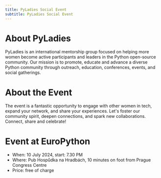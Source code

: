 ```yaml
---
title: PyLadies Social Event
subtitle: PyLadies Social Event
---
```

# About PyLadies
PyLadies is an international mentorship group focused on helping more women become active participants and leaders in the Python open-source community. Our mission is to promote, educate and advance a diverse Python community through outreach, education, conferences, events, and social gatherings.

# About the Event
The event is a fantastic opportunity to engage with other women in tech, expand your network, and share your experiences. Let's foster our community spirit, deepen connections, and spark new collaborations. Connect, share and celebrate!

# Event at EuroPython
* When: 10 July 2024, start: 7.30 PM
* Where: Pub Hospůdka na Hradbách, 10 minutes on foot from Prague Congress Centre
* Price: free of charge
